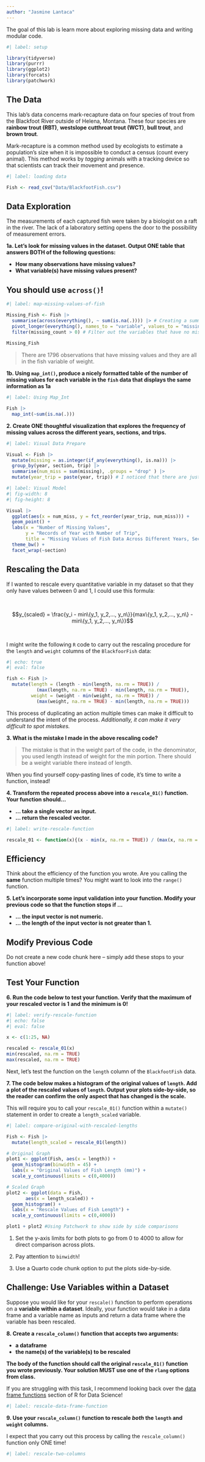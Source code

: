 ```yaml
---
author: "Jasmine Lantaca"
---
```


The goal of this lab is learn more about exploring missing data and writing
modular code.

```r
#| label: setup

library(tidyverse)
library(purrr)
library(ggplot2)
library(forcats)
library(patchwork)
```

## The Data

This lab's data concerns mark-recapture data on four species of trout from the
Blackfoot River outside of Helena, Montana. These four species are
**rainbow trout (RBT)**, **westslope cutthroat trout (WCT)**, **bull trout**,
and **brown trout**.

Mark-recapture is a common method used by ecologists to estimate a population's
size when it is impossible to conduct a census (count every animal). This method
works by *tagging* animals with a tracking device so that scientists can track
their movement and presence.

```r
#| label: loading data

Fish <- read_csv("Data/BlackfootFish.csv")
```

## Data Exploration

The measurements of each captured fish were taken by a biologist on a raft in
the river. The lack of a laboratory setting opens the door to the possibility of
measurement errors.

**1a. Let's look for missing values in the dataset. Output ONE table that answers BOTH of the following questions:**

+ **How many observations have missing values?**
+ **What variable(s) have missing values present?**

::: callout-tip
# You should use `across()`!
:::

```r
#| label: map-missing-values-of-fish

Missing_Fish <- Fish |>
  summarise(across(everything(), ~ sum(is.na(.)))) |> # Creating a summary of the total missing values for each of the variables/columns
  pivot_longer(everything(), names_to = "variable", values_to = "missing_count") |> # I had to use CHATGPT to help me turn the multiple rows into columns to create a cleaner table
  filter(missing_count > 0) # Filter out the variables that have no missing data
  
Missing_Fish
```

> There are 1796 observations that have missing values and they are all in the fish variable of weight.

**1b. Using `map_int()`, produce a nicely formatted table of the number of missing values for each variable in the `fish` data that displays the same information as 1a** 

```r
#| label: Using Map_Int

Fish |>
  map_int(~sum(is.na(.)))
```


**2. Create ONE thoughtful visualization that explores the frequency of missing values across the different years, sections, and trips.**

```r
#| label: Visual Data Prepare

Visual <- Fish |>
  mutate(missing = as.integer(if_any(everything(), is.na))) |>
  group_by(year, section, trip) |>
  summarise(num_miss = sum(missing), .groups = "drop" ) |>
  mutate(year_trip = paste(year, trip)) # I noticed that there are just two different sections and two different trips so I could either chose year-section or year-trip and facet by one of the two variables in graph (Used ChatGPT for paste function)
```

```r
#| label: Visual Model
#| fig-width: 8
#| fig-height: 8

Visual |>
  ggplot(aes(x = num_miss, y = fct_reorder(year_trip, num_miss))) + 
  geom_point() +
  labs(x = "Number of Missing Values", 
       y = "Records of Year with Number of Trip", 
       title = "Missing Values of Fish Data Across Different Years, Sections, and Trips") +
  theme_bw() +
  facet_wrap(~section)
```


## Rescaling the Data

If I wanted to rescale every quantitative variable in my dataset so that they
only have values between 0 and 1, I could use this formula:

</br>

$$y_{scaled} = \frac{y_i - min\{y_1, y_2,..., y_n\}}{max\{y_1, y_2,..., y_n\} 
- min\{y_1, y_2,..., y_n\}}$$

</br>

I might write the following `R` code to carry out the rescaling procedure for the `length` and `weight` columns of the `BlackfoorFish` data:

```r
#| echo: true
#| eval: false

fish <- Fish |> 
  mutate(length = (length - min(length, na.rm = TRUE)) / 
           (max(length, na.rm = TRUE) - min(length, na.rm = TRUE)), 
         weight = (weight - min(weight, na.rm = TRUE)) / 
           (max(weight, na.rm = TRUE) - min(length, na.rm = TRUE)))
```

This process of duplicating an action multiple times can make it difficult to
understand the intent of the process. *Additionally, it can make it very difficult to spot mistakes.*

**3. What is the mistake I made in the above rescaling code?**

> The mistake is that in the weight part of the code, in the denominator, you used length instead of weight for the min portion. There should be a weight variable there instead of length.

When you find yourself copy-pasting lines of code, it's time to write a
function, instead!

**4. Transform the repeated process above into a `rescale_01()` function. Your function should...**

+ **... take a single vector as input.**
+ **... return the rescaled vector.**

```r
#| label: write-rescale-function

rescale_01 <- function(x){(x - min(x, na.rm = TRUE)) / (max(x, na.rm = TRUE) - min(x, na.rm = TRUE))} # I used PA-9 Assignment as an example to help me figure out how to make a function
```

::: callout-tip
# Efficiency 

Think about the efficiency of the function you wrote. Are you calling the
**same** function multiple times? You might want to look into the `range()` 
function. 
:::

**5. Let's incorporate some input validation into your function. Modify your previous code so that the function stops if ...**

+ **... the input vector is not numeric.**
+ **... the length of the input vector is not greater than 1.**

::: callout-tip
# Modify Previous Code

Do not create a new code chunk here -- simply add these stops to your function
above!
:::

## Test Your Function

**6. Run the code below to test your function. Verify that the maximum of your rescaled vector is 1 and the minimum is 0!**

```r
#| label: verify-rescale-function
#| echo: false
#| eval: false

x <- c(1:25, NA)

rescaled <- rescale_01(x)
min(rescaled, na.rm = TRUE)
max(rescaled, na.rm = TRUE)
```

Next, let's test the function on the `length` column of the `BlackfootFish` data.

**7. The code below makes a histogram of the original values of `length`. Add a plot of the rescaled values of `length`. Output your plots side-by-side, so the reader can confirm the only aspect that has changed is the scale.**

::: callout-warning
This will require you to call your `rescale_01()` function within a `mutate()`
statement in order to create a `length_scaled` variable.
:::

```r
#| label: compare-original-with-rescaled-lengths

Fish <- Fish |>
  mutate(length_scaled = rescale_01(length))

# Original Graph
plot1 <- ggplot(Fish, aes(x = length)) + 
  geom_histogram(binwidth = 45) +
  labs(x = "Original Values of Fish Length (mm)") +
  scale_y_continuous(limits = c(0,4000))

# Scaled Graph
plot2 <- ggplot(data = Fish, 
       aes(x = length_scaled)) +
  geom_histogram() +
  labs(x = "Rescale Values of Fish Length") +
  scale_y_continuous(limits = c(0,4000))

plot1 + plot2 #Using Patchwork to show side by side comparisons
```


::: callout-tip
1. Set the y-axis limits for both plots to go from 0 to 4000 to allow for direct comparison across plots.

2. Pay attention to `binwidth`!

3. Use a Quarto code chunk option to put the plots side-by-side.
:::

## Challenge: Use Variables within a Dataset

Suppose you would like for your `rescale()` function to perform operations on a **variable within a dataset**. Ideally, your function would take in a data
frame and a variable name as inputs and return a data frame where the variable
has been rescaled.

**8. Create a `rescale_column()` function that accepts two arguments:**

+ **a dataframe**
+ **the name(s) of the variable(s) to be rescaled**

**The body of the function should call the original `rescale_01()` function you wrote previously. Your solution MUST use one of the `rlang` options from class.**

::: callout-tip
If you are struggling with this task, I recommend looking back over the 
[data frame functions](https://r4ds.hadley.nz/functions.html#data-frame-functions)
section of R for Data Science!
:::

```r
#| label: rescale-data-frame-function

```

**9. Use your `rescale_column()` function to rescale *both* the `length` and `weight` columns.**

::: callout-warning
I expect that you carry out this process by calling the `rescale_column()` function only ONE time!
:::

```r
#| label: rescale-two-columns

```

